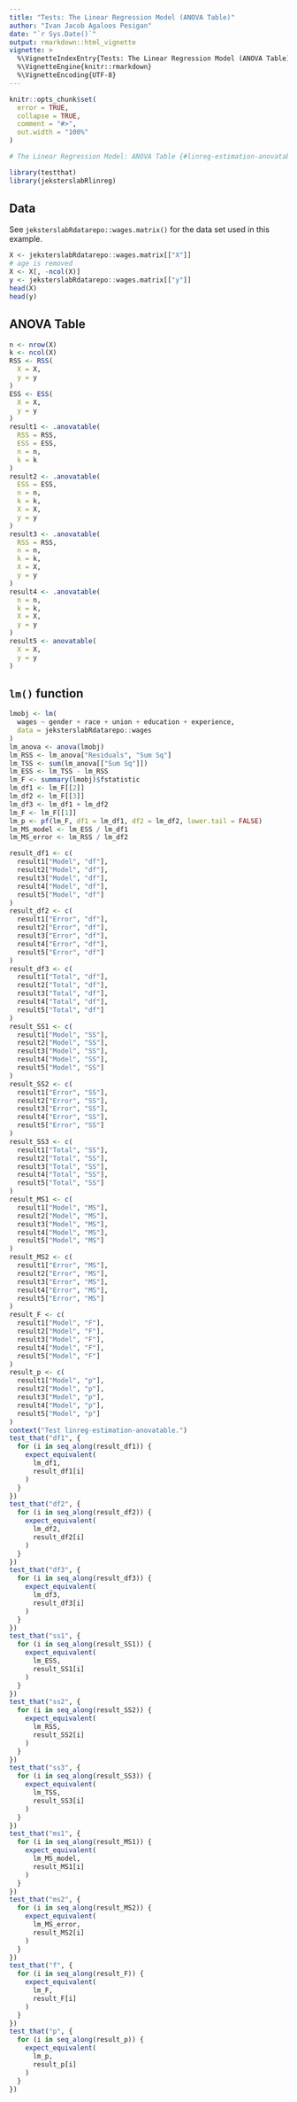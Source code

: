 ```yaml
---
title: "Tests: The Linear Regression Model (ANOVA Table)"
author: "Ivan Jacob Agaloos Pesigan"
date: "`r Sys.Date()`"
output: rmarkdown::html_vignette
vignette: >
  %\VignetteIndexEntry{Tests: The Linear Regression Model (ANOVA Table)}
  %\VignetteEngine{knitr::rmarkdown}
  %\VignetteEncoding{UTF-8}
---
```



```r
knitr::opts_chunk$set(
  error = TRUE,
  collapse = TRUE,
  comment = "#>",
  out.width = "100%"
)
```




```r
# The Linear Regression Model: ANOVA Table {#linreg-estimation-anovatable-example}
```



```r
library(testthat)
library(jeksterslabRlinreg)
```


## Data

See `jeksterslabRdatarepo::wages.matrix()` for the data set used in this example.


```r
X <- jeksterslabRdatarepo::wages.matrix[["X"]]
# age is removed
X <- X[, -ncol(X)]
y <- jeksterslabRdatarepo::wages.matrix[["y"]]
head(X)
head(y)
```


## ANOVA Table


```r
n <- nrow(X)
k <- ncol(X)
RSS <- RSS(
  X = X,
  y = y
)
ESS <- ESS(
  X = X,
  y = y
)
result1 <- .anovatable(
  RSS = RSS,
  ESS = ESS,
  n = n,
  k = k
)
result2 <- .anovatable(
  ESS = ESS,
  n = n,
  k = k,
  X = X,
  y = y
)
result3 <- .anovatable(
  RSS = RSS,
  n = n,
  k = k,
  X = X,
  y = y
)
result4 <- .anovatable(
  n = n,
  k = k,
  X = X,
  y = y
)
result5 <- anovatable(
  X = X,
  y = y
)
```


## `lm()` function


```r
lmobj <- lm(
  wages ~ gender + race + union + education + experience,
  data = jeksterslabRdatarepo::wages
)
lm_anova <- anova(lmobj)
lm_RSS <- lm_anova["Residuals", "Sum Sq"]
lm_TSS <- sum(lm_anova[["Sum Sq"]])
lm_ESS <- lm_TSS - lm_RSS
lm_F <- summary(lmobj)$fstatistic
lm_df1 <- lm_F[[2]]
lm_df2 <- lm_F[[3]]
lm_df3 <- lm_df1 + lm_df2
lm_F <- lm_F[[1]]
lm_p <- pf(lm_F, df1 = lm_df1, df2 = lm_df2, lower.tail = FALSE)
lm_MS_model <- lm_ESS / lm_df1
lm_MS_error <- lm_RSS / lm_df2
```




```r
result_df1 <- c(
  result1["Model", "df"],
  result2["Model", "df"],
  result3["Model", "df"],
  result4["Model", "df"],
  result5["Model", "df"]
)
result_df2 <- c(
  result1["Error", "df"],
  result2["Error", "df"],
  result3["Error", "df"],
  result4["Error", "df"],
  result5["Error", "df"]
)
result_df3 <- c(
  result1["Total", "df"],
  result2["Total", "df"],
  result3["Total", "df"],
  result4["Total", "df"],
  result5["Total", "df"]
)
result_SS1 <- c(
  result1["Model", "SS"],
  result2["Model", "SS"],
  result3["Model", "SS"],
  result4["Model", "SS"],
  result5["Model", "SS"]
)
result_SS2 <- c(
  result1["Error", "SS"],
  result2["Error", "SS"],
  result3["Error", "SS"],
  result4["Error", "SS"],
  result5["Error", "SS"]
)
result_SS3 <- c(
  result1["Total", "SS"],
  result2["Total", "SS"],
  result3["Total", "SS"],
  result4["Total", "SS"],
  result5["Total", "SS"]
)
result_MS1 <- c(
  result1["Model", "MS"],
  result2["Model", "MS"],
  result3["Model", "MS"],
  result4["Model", "MS"],
  result5["Model", "MS"]
)
result_MS2 <- c(
  result1["Error", "MS"],
  result2["Error", "MS"],
  result3["Error", "MS"],
  result4["Error", "MS"],
  result5["Error", "MS"]
)
result_F <- c(
  result1["Model", "F"],
  result2["Model", "F"],
  result3["Model", "F"],
  result4["Model", "F"],
  result5["Model", "F"]
)
result_p <- c(
  result1["Model", "p"],
  result2["Model", "p"],
  result3["Model", "p"],
  result4["Model", "p"],
  result5["Model", "p"]
)
context("Test linreg-estimation-anovatable.")
test_that("df1", {
  for (i in seq_along(result_df1)) {
    expect_equivalent(
      lm_df1,
      result_df1[i]
    )
  }
})
test_that("df2", {
  for (i in seq_along(result_df2)) {
    expect_equivalent(
      lm_df2,
      result_df2[i]
    )
  }
})
test_that("df3", {
  for (i in seq_along(result_df3)) {
    expect_equivalent(
      lm_df3,
      result_df3[i]
    )
  }
})
test_that("ss1", {
  for (i in seq_along(result_SS1)) {
    expect_equivalent(
      lm_ESS,
      result_SS1[i]
    )
  }
})
test_that("ss2", {
  for (i in seq_along(result_SS2)) {
    expect_equivalent(
      lm_RSS,
      result_SS2[i]
    )
  }
})
test_that("ss3", {
  for (i in seq_along(result_SS3)) {
    expect_equivalent(
      lm_TSS,
      result_SS3[i]
    )
  }
})
test_that("ms1", {
  for (i in seq_along(result_MS1)) {
    expect_equivalent(
      lm_MS_model,
      result_MS1[i]
    )
  }
})
test_that("ms2", {
  for (i in seq_along(result_MS2)) {
    expect_equivalent(
      lm_MS_error,
      result_MS2[i]
    )
  }
})
test_that("f", {
  for (i in seq_along(result_F)) {
    expect_equivalent(
      lm_F,
      result_F[i]
    )
  }
})
test_that("p", {
  for (i in seq_along(result_p)) {
    expect_equivalent(
      lm_p,
      result_p[i]
    )
  }
})
```

